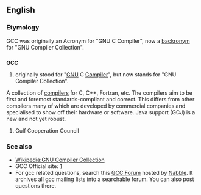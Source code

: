 ==English==

===Etymology===
GCC was originally an Acronym for "GNU C Compiler", now a [[backronym]] for "GNU Compiler Collection".

==={{initialism}}===
'''GCC'''

#originally stood for "[[GNU]] C [[Compiler]]", but now stands for "GNU Compiler Collection".
A collection of [[compilers]] for C, C++, Fortran, etc. The compilers aim to be first and foremost standards-compliant and correct. This differs from other compilers many of which are developed by commercial companies and specialised to show off their hardware or software. Java support (GCJ) is a new and not yet robust.
# Gulf Cooperation Council

===See also===
*[[Wikipedia:GNU Compiler Collection]]
*GCC Official site: [http://gcc.gnu.org/]
*For gcc related questions, search this [http://www.nabble.com/gcc-f1154.html GCC Forum] hosted by [http://www.nabble.com Nabble]. It archives all gcc mailing lists into a searchable forum. You can also post questions there.
